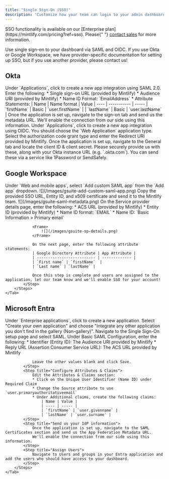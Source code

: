 ```yaml
---
title: "Single Sign-On (SSO)"
description: "Customize how your team can login to your admin dashboard"
---
```


<Info>
  SSO functionality is available on our [Enterprise
  plan](https://mintlify.com/pricing?ref=sso). Please{" "}
  <a href="mailto:sales@mintlify.com">contact sales</a> for more information.
</Info>

Use single sign-on to your dashboard via SAML and OIDC. If you use Okta or Google Workspace, we have provider-specific documentation for setting up SSO, but if you use another provider, please contact us!

## Okta

<Tabs>
    <Tab title="SAML">
        <Steps>
            <Step title="Create an application">
                Under `Applications`, click to create a new app integration using SAML 2.0.
            </Step>
            <Step title="Configure integration">
                Enter the following:
                * Single sign-on URL (provided by Mintlify)
                * Audience URI (provided by Mintlify)
                * Name ID Format: `EmailAddress`
                * Attribute Statements:
                    | Name | Name format | Value
                    | ---- | ----------- | -----
                    | `firstName` | Basic | `user.firstName` |
                    | `lastName` | Basic | `user.lastName` |
            </Step>
            <Step title="Send us your IdP information">
                Once the application is set up, navigate to the sign-on tab and send us the metadata URL.
                We'll enable the connection from our side using this information.
            </Step>
        </Steps>
    </Tab>
    <Tab title="OIDC">
        <Steps>
            <Step title="Create an application">
                Under `Applications`, click to create a new app integration using OIDC.
                You should choose the `Web Application` application type.
            </Step>
            <Step title="Configure integration">
                Select the authorization code grant type and enter the Redirect URI provided by Mintlify.
            </Step>
            <Step title="Send us your IdP information">
                Once the application is set up, navigate to the General tab and locate the client ID & client secret.
                Please securely provide us with these, along with your Okta instance URL (e.g. `<your-tenant-name>.okta.com`). You can send these via a service like 1Password or SendSafely.
            </Step>
        </Steps>
    </Tab>
</Tabs>

## Google Workspace

<Tabs>
    <Tab title="SAML">
        <Steps>
            <Step title="Create an application">
                Under `Web and mobile apps`, select `Add custom SAML app` from the `Add app` dropdown.  
                <Frame>
                    ![](/images/gsuite-add-custom-saml-app.png)
                </Frame>              
            </Step>
            <Step title="Send us your IdP information">
                Copy the provided SSO URL, Entity ID, and x509 certificate and send it to the Mintlify team.
                <Frame>
                    ![](/images/gsuite-saml-metadata.png)                    
                </Frame>
            </Step>
            <Step title="Configure integration">
                On the Service provider details page, enter the following:
                * ACS URL (provided by Mintlify)
                * Entity ID (provided by Mintlify)
                * Name ID format: `EMAIL`
                * Name ID: `Basic Information > Primary email`

                <Frame>
                    ![](/images/gsuite-sp-details.png)
                </Frame>

                On the next page, enter the following attribute statements:
                | Google Directory Attribute | App Attribute |
                | -------------------------- | ------------- |
                | `First name` | `firstName`  |
                | `Last name` | `lastName` |

                Once this step is complete and users are assigned to the application, let our team know and we'll enable SSO for your account!
            </Step>
        </Steps>
    </Tab>
</Tabs>

## Microsoft Entra

<Tabs>
    <Tab title="SAML">
        <Steps>
            <Step title="Create an application">
                Under `Enterprise applications`, click to create a new application.
                Select "Create your own application" and choose "Integrate any other application you don't find in the gallery (Non-gallery)".
            </Step>
            <Step title="Configure SAML">
                Navigate to the Single Sign-On setup page and select SAML. Under Basic SAML Configuration, enter the following:
                * Identifier (Entity ID): The Audience URI provided by Mintlify
                * Reply URL (Assertion Consumer Service URL): The ACS URL provided by Mintlify
                
                Leave the other values blank and click Save.
            </Step>
            <Step title="Configure Attributes & Claims">
                Edit the Attributes & Claims section:
                * Click on the Unique User Identifier (Name ID) under Required Claim
                * Change the Source attribute to use `user.primaryauthoritativeemail`
                * Under Additional claims, create the following claims:
                    | Name | Value |
                    | ---- | ----- |
                    | `firstName` | `user.givenname` |
                    | `lastName` | `user.surname` |
            </Step>
            <Step title="Send us your IdP information">
                Once the application is set up, navigate to the SAML Certificates section and send us the App Federation Metadata URL.
                We'll enable the connection from our side using this information.
            </Step>
            <Step title="Assign Users">
                Navigate to Users and groups in your Entra application and add the users who should have access to your dashboard.
            </Step>
        </Steps>
    </Tab>
</Tabs>
